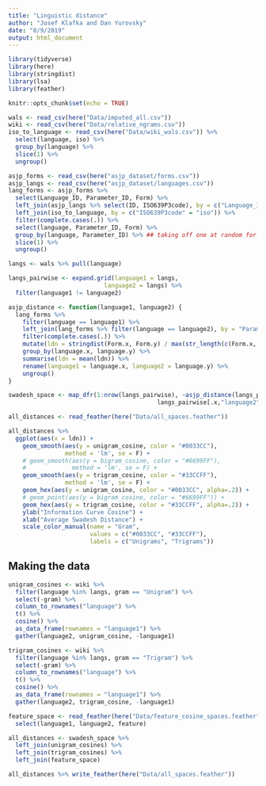 ```yaml
---
title: "Linguistic distance"
author: "Josef Klafka and Dan Yurovsky"
date: "8/9/2019"
output: html_document
---
```


```r
library(tidyverse)
library(here)
library(stringdist)
library(lsa)
library(feather)

knitr::opts_chunk$set(echo = TRUE)
```

```r
wals <- read_csv(here("Data/imputed_all.csv"))
wiki <- read_csv(here("Data/relative_ngrams.csv"))
iso_to_language <- read_csv(here("Data/wiki_wals.csv")) %>%
  select(language, iso) %>%
  group_by(language) %>%
  slice(1) %>% 
  ungroup()

asjp_forms <- read_csv(here("asjp_dataset/forms.csv"))
asjp_langs <- read_csv(here("asjp_dataset/languages.csv"))
lang_forms <- asjp_forms %>% 
  select(Language_ID, Parameter_ID, Form) %>% 
  left_join(asjp_langs %>% select(ID, ISO639P3code), by = c("Language_ID" = "ID")) %>%
  left_join(iso_to_language, by = c("ISO639P3code" = "iso")) %>%
  filter(complete.cases(.)) %>% 
  select(language, Parameter_ID, Form) %>%
  group_by(language, Parameter_ID) %>% ## taking off one at random for each language - fix
  slice(1) %>%
  ungroup() 

langs <- wals %>% pull(language)
```

```r
langs_pairwise <- expand.grid(language1 = langs,
                           language2 = langs) %>%
  filter(language1 != language2)

asjp_distance <- function(language1, language2) {
  lang_forms %>% 
    filter(language == language1) %>%
    left_join(lang_forms %>% filter(language == language2), by = "Parameter_ID") %>% 
    filter(complete.cases(.)) %>% 
    mutate(ldn = stringdist(Form.x, Form.y) / max(str_length(c(Form.x, Form.y)))) %>%
    group_by(language.x, language.y) %>% 
    summarise(ldn = mean(ldn)) %>% 
    rename(language1 = language.x, language2 = language.y) %>% 
    ungroup()
}

swadesh_space <- map_dfr(1:nrow(langs_pairwise), ~asjp_distance(langs_pairwise[.x,"language1"],
                                          langs_pairwise[.x,"language2"])) 
```

```r
all_distances <- read_feather(here("Data/all_spaces.feather"))

all_distances %>% 
  ggplot(aes(x = ldn)) +
    geom_smooth(aes(y = unigram_cosine, color = "#0033CC"), 
                method = 'lm', se = F) + 
    # geom_smooth(aes(y = bigram_cosine, color = "#6699FF"), 
    #             method = 'lm', se = F) +
    geom_smooth(aes(y = trigram_cosine, color = "#33CCFF"), 
                method = 'lm', se = F) +
    geom_hex(aes(y = unigram_cosine, color = "#0033CC", alpha=.2)) + 
    # geom_point(aes(y = bigram_cosine, color = "#6699FF")) + 
    geom_hex(aes(y = trigram_cosine, color = "#33CCFF", alpha=.2)) + 
    ylab("Information Curve Cosine") + 
    xlab("Average Swadesh Distance") + 
    scale_color_manual(name = "Gram", 
                       values = c("#0033CC", "#33CCFF"), 
                       labels = c("Unigrams", "Trigrams")) 
```

## Making the data

```r
unigram_cosines <- wiki %>%
  filter(language %in% langs, gram == "Unigram") %>%
  select(-gram) %>% 
  column_to_rownames("language") %>%
  t() %>%
  cosine() %>%
  as_data_frame(rownames = "language1") %>%
  gather(language2, unigram_cosine, -language1) 

trigram_cosines <- wiki %>%
  filter(language %in% langs, gram == "Trigram") %>%
  select(-gram) %>% 
  column_to_rownames("language") %>%
  t() %>%
  cosine() %>%
  as_data_frame(rownames = "language1") %>%
  gather(language2, trigram_cosine, -language1)

feature_space <- read_feather(here("Data/feature_cosine_spaces.feather")) %>% 
  select(language1, language2, feature)

all_distances <- swadesh_space %>%
  left_join(unigram_cosines) %>%
  left_join(trigram_cosines) %>% 
  left_join(feature_space)

all_distances %>% write_feather(here("Data/all_spaces.feather"))
```
